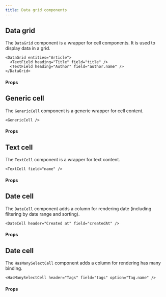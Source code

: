 ```yaml
---
title: Data grid components
---
```



## Data grid

The `DataGrid` component is a wrapper for cell components. It is used to display data in a grid.

```tsx
<DataGrid entities="Article">
  <TextField heading="Title" field="title" />
  <TextField heading="Author" field="author.name" />
</DataGrid>
```

#### Props

<PropsTable>
  <SharedProps.entities required />
</PropsTable>

## Generic cell

The `GenericCell` component is a generic wrapper for cell content.

```tsx
<GenericCell />
```

#### Props

<PropsTable>
  <SharedProps.header />
  <SharedProps.shrunk />
  <SharedProps.canBeHidden />
</PropsTable>

## Text cell

The `TextCell` component is a wrapper for text content.

```tsx
<TextCell field="name" />
```

#### Props

<PropsTable>
  <SharedProps.field required description="The name of the column in Contember schema where data is stored." />
  <SharedProps.header />
  <SharedProps.shrunk />
  <SharedProps.canBeHidden />
  <SharedProps.disableOrder />
  <SharedProps.headerJustification />
  <SharedProps.initialOrder />
</PropsTable>

## Date cell

The `DateCell` component adds a column for rendering date (including filtering by date range and sorting).


```tsx
<DateCell header="Created at" field="createdAt" />
```

#### Props

<PropsTable>
  <SharedProps.field required description="The name of the column in Contember schema where data is stored." />
  <SharedProps.header />
  <SharedProps.shrunk />
  <SharedProps.canBeHidden />
  <SharedProps.disableOrder />
  <SharedProps.headerJustification />
  <SharedProps.initialOrder />
</PropsTable>

## Date cell

The `HasManySelectCell` component adds a column for rendering has many binding.


```tsx
<HasManySelectCell header="Tags" field="tags" option="Tag.name" />
```

#### Props

<PropsTable>
  <SharedProps.field required description="The name of the column in Contember schema where data is stored." />
  <SharedProps.options />
  <SharedProps.header />
  <SharedProps.shrunk />
  <SharedProps.canBeHidden />
</PropsTable>
